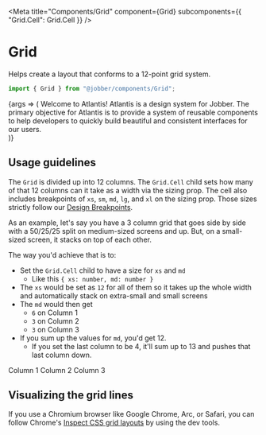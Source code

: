 
<Meta
  title="Components/Grid"
  component={Grid}
  subcomponents={{ "Grid.Cell": Grid.Cell }}
/>

# Grid

Helps create a layout that conforms to a 12-point grid system.

```ts
import { Grid } from "@jobber/components/Grid";
```

<Canvas>
  <Story name="Grid">
    {args => (
      <Grid {...args}>
        <Grid.Cell size={{ xs: 12, sm: 6, md: 7, lg: 7, xl: 6 }}>
          <Content>
            <Heading level={1}>Welcome to Atlantis!</Heading>
            <Text size="large">
              Atlantis is a design system for Jobber. The primary objective for
              Atlantis is to provide a system of reusable components to help
              developers to quickly build beautiful and consistent interfaces
              for our users.
            </Text>
          </Content>
        </Grid.Cell>
        <Grid.Cell size={{ xs: 12, sm: 6, md: 5, lg: 5, xl: 6 }}>
          <div style={{ display: "flex", height: "100%" }}>
            <Card>
              <Content>
                <DescriptionList
                  data={[
                    ["Status", "Amazing"],
                    ["Emoji", "🔱"],
                    ["Components", "A lot!"],
                  ]}
                />
              </Content>
            </Card>
          </div>
        </Grid.Cell>
      </Grid>
    )}
  </Story>
</Canvas>

<ArgsTable of={Grid} story="Grid" />

## Usage guidelines

The `Grid` is divided up into 12 columns. The `Grid.Cell` child sets how many of
that 12 columns can it take as a width via the sizing prop. The cell also
includes breakpoints of `xs`, `sm`, `md`, `lg`, and `xl` on the sizing prop.
Those sizes strictly follow our
[Design Breakpoints](?path=/docs/design-breakpoints--page).

As an example, let's say you have a 3 column grid that goes side by side with a
50/25/25 split on medium-sized screens and up. But, on a small-sized screen, it
stacks on top of each other.

The way you'd achieve that is to:

- Set the `Grid.Cell` child to have a size for `xs` and `md`
  - Like this `{ xs: number, md: number }`
- The `xs` would be set as `12` for all of them so it takes up the whole width
  and automatically stack on extra-small and small screens
- The `md` would then get
  - `6` on Column 1
  - `3` on Column 2
  - `3` on Column 3
- If you sum up the values for `md`, you'd get 12.
  - If you set the last column to be 4, it'll sum up to 13 and pushes that last
    column down.

<Canvas>
  <Grid>
    <Grid.Cell size={{ xs: 12, md: 6 }}>
      <Card>
        <Content>
          <Text>Column 1</Text>
        </Content>
      </Card>
    </Grid.Cell>
    <Grid.Cell size={{ xs: 12, md: 3 }}>
      <Card>
        <Content>
          <Text>Column 2</Text>
        </Content>
      </Card>
    </Grid.Cell>
    <Grid.Cell size={{ xs: 12, md: 3 }}>
      <Card>
        <Content>
          <Text>Column 3</Text>
        </Content>
      </Card>
    </Grid.Cell>
  </Grid>
</Canvas>

## Visualizing the grid lines

If you use a Chromium browser like Google Chrome, Arc, or Safari, you can follow
Chrome's
[Inspect CSS grid layouts](https://developer.chrome.com/docs/devtools/css/grid/)
by using the dev tools.
